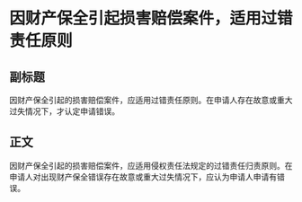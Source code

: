 # 因财产保全引起损害赔偿案件，适用过错责任原则
## 副标题
因财产保全引起的损害赔偿案件，应适用过错责任原则。在申请人存在故意或重大过失情况下，才认定申请错误。
## 正文
因财产保全引起的损害赔偿案件，应适用侵权责任法规定的过错责任归责原则。在申请人对出现财产保全错误存在故意或重大过失情况下，应认为申请人申请有错误。